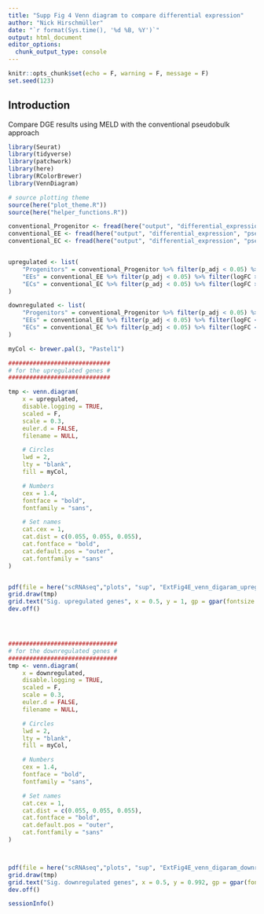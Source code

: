 ```yaml
---
title: "Supp Fig 4 Venn diagram to compare differential expression"
author: "Nick Hirschmüller"
date: "`r format(Sys.time(), '%d %B, %Y')`"
output: html_document
editor_options: 
  chunk_output_type: console
---
```


```r
knitr::opts_chunk$set(echo = F, warning = F, message = F)
set.seed(123)
```


## Introduction
Compare DGE results using MELD with the conventional pseudobulk approach

```r
library(Seurat)
library(tidyverse)
library(patchwork)
library(here)
library(RColorBrewer)
library(VennDiagram)

# source plotting theme
source(here("plot_theme.R"))
source(here("helper_functions.R"))
```


```r
conventional_Progenitor <- fread(here("output", "differential_expression", "pseudobulk_coarse", "Progenitor", "edgeR_diff_expr.tsv"), data.table = F)
conventional_EE <- fread(here("output", "differential_expression", "pseudobulk_coarse", "EE", "edgeR_diff_expr.tsv"), data.table = F)
conventional_EC <- fread(here("output", "differential_expression", "pseudobulk_coarse", "EC", "edgeR_diff_expr.tsv"), data.table = F)


upregulated <- list(
    "Progenitors" = conventional_Progenitor %>% filter(p_adj < 0.05) %>% filter(logFC > 0) %>% pull(gene),
    "EEs" = conventional_EE %>% filter(p_adj < 0.05) %>% filter(logFC > 0) %>% pull(gene),
    "ECs" = conventional_EC %>% filter(p_adj < 0.05) %>% filter(logFC > 0) %>% pull(gene)
)

downregulated <- list(
    "Progenitors" = conventional_Progenitor %>% filter(p_adj < 0.05) %>% filter(logFC < -0) %>% pull(gene),
    "EEs" = conventional_EE %>% filter(p_adj < 0.05) %>% filter(logFC < -0) %>% pull(gene),
    "ECs" = conventional_EC %>% filter(p_adj < 0.05) %>% filter(logFC < -0) %>% pull(gene)
)
```


```r
myCol <- brewer.pal(3, "Pastel1")

#############################
# for the upregulated genes #
#############################

tmp <- venn.diagram(
    x = upregulated,
    disable.logging = TRUE,
    scaled = F,
    scale = 0.3,
    euler.d = FALSE,
    filename = NULL,

    # Circles
    lwd = 2,
    lty = "blank",
    fill = myCol,

    # Numbers
    cex = 1.4,
    fontface = "bold",
    fontfamily = "sans",

    # Set names
    cat.cex = 1,
    cat.dist = c(0.055, 0.055, 0.055),
    cat.fontface = "bold",
    cat.default.pos = "outer",
    cat.fontfamily = "sans"
)


pdf(file = here("scRNAseq","plots", "sup", "ExtFig4E_venn_digaram_upregulated_progenitor_EC_EE_comparision.pdf"))
grid.draw(tmp)
grid.text("Sig. upregulated genes", x = 0.5, y = 1, gp = gpar(fontsize = 10, fontface = "bold"))
dev.off()




###############################
# for the downregulated genes #
###############################
tmp <- venn.diagram(
    x = downregulated,
    disable.logging = TRUE,
    scaled = F,
    scale = 0.3,
    euler.d = FALSE,
    filename = NULL,

    # Circles
    lwd = 2,
    lty = "blank",
    fill = myCol,

    # Numbers
    cex = 1.4,
    fontface = "bold",
    fontfamily = "sans",

    # Set names
    cat.cex = 1,
    cat.dist = c(0.055, 0.055, 0.055),
    cat.fontface = "bold",
    cat.default.pos = "outer",
    cat.fontfamily = "sans"
)



pdf(file = here("scRNAseq","plots", "sup", "ExtFig4E_venn_digaram_downregulated_progenitor_EC_EE_comparision.pdf"))
grid.draw(tmp)
grid.text("Sig. downregulated genes", x = 0.5, y = 0.992, gp = gpar(fontsize = 10, fontface = "bold"))
dev.off()
```


```r
sessionInfo()
```

